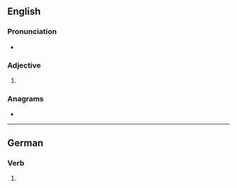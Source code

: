 ==English==

===Pronunciation===
* {{IPA|en|/ˈdɪmɪst/}}

===Adjective===
{{head|en|superlative adjective}}

# {{en-superlative of|dim}}

===Anagrams===
* {{anagrams|en|a=deimmst|stimmed}}

----

==German==

===Verb===
{{head|de|verb form}}

# {{de-verb form of|dimmen|2|s|k1}}